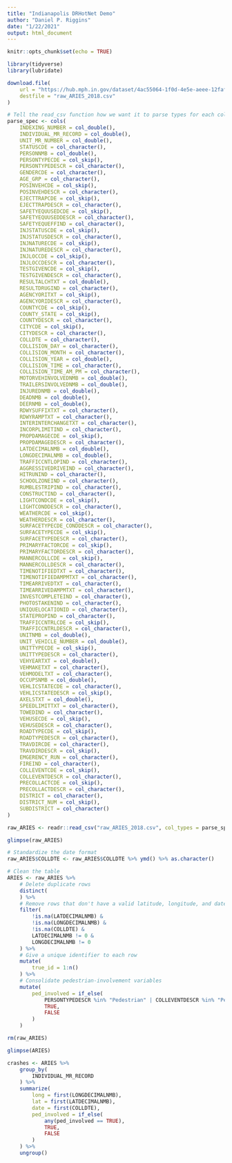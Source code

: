 ```yaml
---
title: "Indianapolis DRHotNet Demo"
author: "Daniel P. Riggins"
date: "1/22/2021"
output: html_document
---
```


```r
knitr::opts_chunk$set(echo = TRUE)
```

```r
library(tidyverse)
library(lubridate)
```

```r

download.file(
    url = "https://hub.mph.in.gov/dataset/4ac55064-1f0d-4e5e-aeee-12faf28d6175/resource/cc90589c-72d8-4d92-a5fe-73254b555c73/download/aries_crash_data_2018.csv",
    destfile = "raw_ARIES_2018.csv"
)

```

```r

# Tell the read_csv function how we want it to parse types for each column of the csv files. 
parse_spec <- cols(
    INDEXING_NUMBER = col_double(),
    INDIVIDUAL_MR_RECORD = col_double(),
    UNIT_MR_NUMBER = col_double(),
    STATUSCDE = col_character(),
    PERSONNMB = col_double(),
    PERSONTYPECDE = col_skip(),
    PERSONTYPEDESCR = col_character(),
    GENDERCDE = col_character(),
    AGE_GRP = col_character(),
    POSINVEHCDE = col_skip(),
    POSINVEHDESCR = col_character(),
    EJECTTRAPCDE = col_skip(),
    EJECTTRAPDESCR = col_character(),
    SAFETYEQUUSEDCDE = col_skip(),
    SAFETYEQUUSEDDESCR = col_character(),
    SAFETYEQUEFFIND = col_character(),
    INJSTATUSCDE = col_skip(),
    INJSTATUSDESCR = col_character(),
    INJNATURECDE = col_skip(),
    INJNATUREDESCR = col_character(),
    INJLOCCDE = col_skip(),
    INJLOCCDESCR = col_character(),
    TESTGIVENCDE = col_skip(),
    TESTGIVENDESCR = col_character(),
    RESULTALCHTXT = col_double(),
    RESULTDRUGIND = col_character(),
    AGENCYORITXT = col_skip(),
    AGENCYORIDESCR = col_character(),
    COUNTYCDE = col_skip(),
    COUNTY_STATE = col_skip(),
    COUNTYDESCR = col_character(),
    CITYCDE = col_skip(),
    CITYDESCR = col_character(),
    COLLDTE = col_character(),
    COLLISION_DAY = col_character(),
    COLLISION_MONTH = col_character(),
    COLLISION_YEAR = col_double(),
    COLLISION_TIME = col_character(),
    COLLISION_TIME_AM_PM = col_character(),
    MOTORVEHINVOLVEDNMB = col_double(),
    TRAILERSINVOLVEDNMB = col_double(),
    INJUREDNMB = col_double(),
    DEADNMB = col_double(),
    DEERNMB = col_double(),
    RDWYSUFFIXTXT = col_character(),
    RDWYRAMPTXT = col_character(),
    INTERINTERCHANGETXT = col_character(),
    INCORPLIMITIND = col_character(),
    PROPDAMAGECDE = col_skip(),
    PROPDAMAGEDESCR = col_character(),
    LATDECIMALNMB = col_double(),
    LONGDECIMALNMB = col_double(),
    TRAFFICCNTLOPIND = col_character(),
    AGGRESSIVEDRIVEIND = col_character(),
    HITRUNIND = col_character(),
    SCHOOLZONEIND = col_character(),
    RUMBLESTRIPIND = col_character(),
    CONSTRUCTIND = col_character(),
    LIGHTCONDCDE = col_skip(),
    LIGHTCONDDESCR = col_character(),
    WEATHERCDE = col_skip(),
    WEATHERDESCR = col_character(),
    SURFACETYPECDE_CONDDESCR = col_character(),
    SURFACETYPECDE = col_skip(),
    SURFACETYPEDESCR = col_character(),
    PRIMARYFACTORCDE = col_skip(),
    PRIMARYFACTORDESCR = col_character(),
    MANNERCOLLCDE = col_skip(),
    MANNERCOLLDESCR = col_character(),
    TIMENOTIFIEDTXT = col_character(),
    TIMENOTIFIEDAMPMTXT = col_character(),
    TIMEARRIVEDTXT = col_character(),
    TIMEARRIVEDAMPMTXT = col_character(),
    INVESTCOMPLETEIND = col_character(),
    PHOTOSTAKENIND = col_character(),
    UNIQUELOCATIONID = col_character(),
    STATEPROPIND = col_character(),
    TRAFFICCNTRLCDE = col_skip(),
    TRAFFICCNTRLDESCR = col_character(),
    UNITNMB = col_double(),
    UNIT_VEHICLE_NUMBER = col_double(),
    UNITTYPECDE = col_skip(),
    UNITTYPEDESCR = col_character(),
    VEHYEARTXT = col_double(),
    VEHMAKETXT = col_character(),
    VEHMODELTXT = col_character(),
    OCCUPSNMB = col_double(),
    VEHLICSTATECDE = col_character(),
    VEHLICSTATEDESCR = col_skip(),
    AXELSTXT = col_double(),
    SPEEDLIMITTXT = col_character(),
    TOWEDIND = col_character(),
    VEHUSECDE = col_skip(),
    VEHUSEDESCR = col_character(),
    ROADTYPECDE = col_skip(),
    ROADTYPEDESCR = col_character(),
    TRAVDIRCDE = col_character(),
    TRAVDIRDESCR = col_skip(),
    EMGERENCY_RUN = col_character(),
    FIREIND = col_character(),
    COLLEVENTCDE = col_skip(),
    COLLEVENTDESCR = col_character(),
    PRECOLLACTCDE = col_skip(),
    PRECOLLACTDESCR = col_character(),
    DISTRICT = col_character(),
    DISTRICT_NUM = col_skip(),
    SUBDISTRICT = col_character()
)

```


```r

raw_ARIES <- readr::read_csv("raw_ARIES_2018.csv", col_types = parse_spec)

glimpse(raw_ARIES)
```

```r

# Standardize the date format
raw_ARIES$COLLDTE <- raw_ARIES$COLLDTE %>% ymd() %>% as.character()

# Clean the table
ARIES <- raw_ARIES %>%
    # Delete duplicate rows
    distinct(
    ) %>%
    # Remove rows that don't have a valid latitude, longitude, and date
    filter(
        !is.na(LATDECIMALNMB) & 
        !is.na(LONGDECIMALNMB) &
        !is.na(COLLDTE) &
        LATDECIMALNMB != 0 & 
        LONGDECIMALNMB != 0
    ) %>%
    # Give a unique identifier to each row
    mutate(
        true_id = 1:n()
    ) %>%
    # Consolidate pedestrian-involvement variables
    mutate(
        ped_involved = if_else(
            PERSONTYPEDESCR %in% "Pedestrian" | COLLEVENTDESCR %in% "Pedestrian",
            TRUE,
            FALSE
        )
    )

rm(raw_ARIES)

glimpse(ARIES)
```

```r

crashes <- ARIES %>%
    group_by(
        INDIVIDUAL_MR_RECORD
    ) %>%
    summarize(
        long = first(LONGDECIMALNMB),
        lat = first(LATDECIMALNMB),
        date = first(COLLDTE),
        ped_involved = if_else(
            any(ped_involved == TRUE),
            TRUE,
            FALSE
        )
    ) %>%
    ungroup()

```


